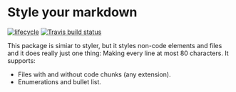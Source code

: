 # Style your markdown


[![lifecycle](https://img.shields.io/badge/lifecycle-experimental-orange.svg)](https://www.tidyverse.org/lifecycle/#experimental)
[![Travis build status](https://travis-ci.org/lorenzwalthert/stylermd.svg?branch=master)](https://travis-ci.org/lorenzwalthert/stylermd)

This package is simiar to styler, but it styles non-code elements and files and 
it does really just one thing: Making every line at most 80 characters. It 
supports:

* Files with and without code chunks (any extension).
* Enumerations and bullet list.
